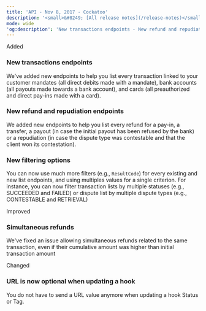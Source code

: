 ```yaml
---
title: 'API - Nov 8, 2017 - Cockatoo'  
description: '<small>&#8249; [All release notes](/release-notes)</small>'  
mode: wide  
'og:description': 'New transactions endpoints - New refund and repudiation endpoints - New filtering options - URL is now optional when updating a hook - Simultaneous refunds'  
---
```

  
  <div class="pill pill-green">Added</div> 
  
### New transactions endpoints  

We've added new endpoints to help you list every transaction linked to your customer mandates (all direct debits made with a mandate), bank accounts (all payouts made towards a bank account), and cards (all preauthorized and direct pay-ins made with a card). 
  
### New refund and repudiation endpoints  

We added new endpoints to help you list every refund for a pay-in, a transfer, a payout (in case the initial payout has been refused by the bank) or a repudiation (in case the dispute type was contestable and that the client won its contestation). 
  
### New filtering options  

You can now use much more filters (e.g., `ResultCode`) for every existing and new list endpoints, and using multiples values for a single criterion. For instance, you can now filter transaction lists by multiple statuses (e.g., SUCCEEDED and FAILED) or dispute list by multiple dispute types (e.g., CONTESTABLE and RETRIEVAL)  
  <div class="pill pill-blue">Improved</div> 
  
### Simultaneous refunds  

We've fixed an issue allowing simultaneous refunds related to the same transaction, even if their cumulative amount was higher than initial transaction amount  
  <div class="pill pill-orange">Changed</div> 
  
### URL is now optional when updating a hook  

You do not have to send a URL value anymore when updating a hook Status or Tag.